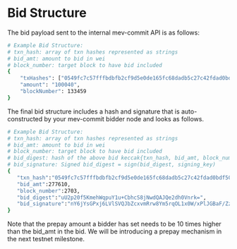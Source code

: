 # Bid Structure

The bid payload sent to the internal mev-commit API is as follows:

```bash
# Example Bid Structure:
# txn_hash: array of txn hashes represented as strings
# bid_amt: amount to bid in wei
# block_number: target block to have bid included
{
    "txHashes": ["0549fc7c57fffbdbfb2cf9d5e0de165fc68dadb5c27c42fdad0bdf506f4eacae", "0549fc7c57fffbdbfb2cf9d5e0de165fc68dadb5c27c42fdad0bdf506f4eacaf","0549fc7c57fffbdbfb2cf9d5e0de165fc68dadb5c27c42fdad0bdf506f4effff"],
    "amount": "100040",
    "blockNumber": 133459
}
```

The final bid structure includes a hash and signature that is auto-constructed by your mev-commit bidder node and looks as follows.

```bash
# Example Bid Structure:
# txn_hash: array of txn hashes represented as strings
# bid_amt: amount to bid in wei
# block_number: target block to have bid included
# bid_digest: hash of the above bid keccak{txn_hash, bid_amt, block_number}
# bid_signature: Signed bid_digest = sign(bid_digest, signing_key)
{
   "txn_hash":"0549fc7c57fffbdbfb2cf9d5e0de165fc68dadb5c27c42fdad0bdf506f4eacae,0549fc7c57fffbdbfb2cf9d5e0de165fc68dadb5c27c42fdad0bdf506f4eacaf,0549fc7c57fffbdbfb2cf9d5e0de165fc68dadb5c27c42fdad0bdf506f4effff",
   "bid_amt":277610,
   "block_number":2703,
   "bid_digest":"uU2p20f5KmehWqpuY1u+CbhcS8jNwdQAJQe2dh0Vnrk=",
   "bid_signature":"nY6jYsGPxj6LVlSVQJbZcxvmRrw8Ym5rqOL1x0W/xPlJGBaF/ZzzjkxiioY/MDiRGvlflSWeoT0fh3aIJiJxAhw="
}
```
Note that the prepay amount a bidder has set needs to be 10 times higher than the bid_amt in the bid. We will be introducing a prepay mechanism in the next testnet milestone.

